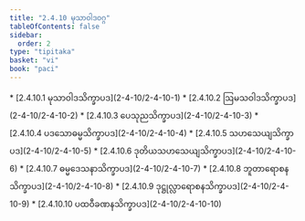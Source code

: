 ```yaml
---
title: "2.4.10 မုသာဝါဒဝဂ္ဂ"
tableOfContents: false
sidebar:
  order: 2
type: "tipitaka"
basket: "vi"
book: "paci"
---
```



<DynamicBreadcrumb />



<TableOfContents book="paci" section="2.4.10">
* [2.4.10.1 မုသာဝါဒသိက္ခာပဒ](2-4-10/2-4-10-1)
* [2.4.10.2 ဩမသဝါဒသိက္ခာပဒ](2-4-10/2-4-10-2)
* [2.4.10.3 ပေသုညသိက္ခာပဒ](2-4-10/2-4-10-3)
* [2.4.10.4 ပဒသောဓမ္မသိက္ခာပဒ](2-4-10/2-4-10-4)
* [2.4.10.5 သဟသေယျသိက္ခာပဒ](2-4-10/2-4-10-5)
* [2.4.10.6 ဒုတိယသဟသေယျသိက္ခာပဒ](2-4-10/2-4-10-6)
* [2.4.10.7 ဓမ္မဒေသနာသိက္ခာပဒ](2-4-10/2-4-10-7)
* [2.4.10.8 ဘူတာရောစနသိက္ခာပဒ](2-4-10/2-4-10-8)
* [2.4.10.9 ဒုဋ္ဌုလ္လာရောစနသိက္ခာပဒ](2-4-10/2-4-10-9)
* [2.4.10.10 ပထဝီခဏနသိက္ခာပဒ](2-4-10/2-4-10-10)
</TableOfContents>